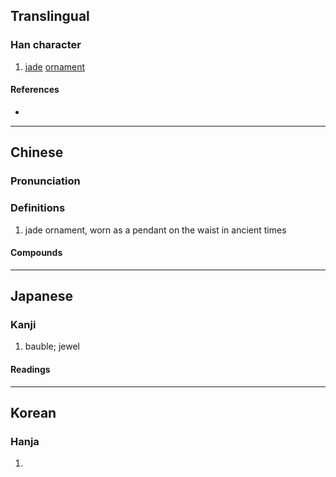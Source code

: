 {{also|佩}}
{{character info}}
==Translingual==

===Han character===
{{Han char|rn=96|rad=玉|as=06|sn=10|four=17110|canj=MGHNB|ids=⿰𤣩𫥞}}

# [[jade]] [[ornament]]

====References====
* {{Han ref|kx=0732.010|dkj=20977|dj=1143.010|hdz=21112.050|uh=73EE|ud=29678|bh=AF5C|bd=44892}}

----

==Chinese==
{{zh-forms}}
{{attention|zh|is 佩 really the simplified form?}}

===Pronunciation===
{{zh-pron
|m=pèi
|c=pui3
|mn=phoa̍h
|mc=y
|oc=y
|cat=
}}

===Definitions===
{{zh-hanzi}}

# jade ornament, worn as a pendant on the waist in ancient times

====Compounds====
{{zh-der|玉珮|環珮}}

----

==Japanese==

===Kanji===
{{ja-kanji|grade=|rs=玉06}}

# bauble; jewel

====Readings====
{{ja-readings
|goon=ばい
|kanon=はい
|kun=おびだま}}

----

==Korean==

===Hanja===
{{ko-hanja|패}}

# {{rfdef|ko|sort=玉06}}